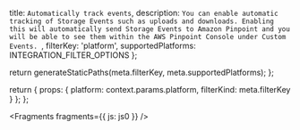   title: `Automatically track events`,
  description: `You can enable automatic tracking of Storage Events such as uploads and downloads. Enabling this will automatically send Storage Events to Amazon Pinpoint and you will be able to see them within the AWS Pinpoint Console under Custom Events. `,
  filterKey: 'platform',
  supportedPlatforms: INTEGRATION_FILTER_OPTIONS
};



  return generateStaticPaths(meta.filterKey, meta.supportedPlatforms);
};

  return {
    props: {
      platform: context.params.platform,
      filterKind: meta.filterKey
    }
  };
};


<Fragments fragments={{ js: js0 }} />
